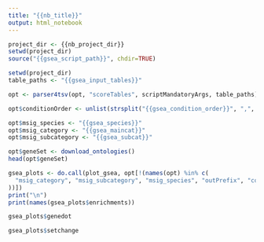 ```yaml
---
title: "{{nb_title}}"
output: html_notebook
---
```


```r
project_dir <- {{nb_project_dir}}
setwd(project_dir)
source("{{gsea_script_path}}", chdir=TRUE)
```

```r
setwd(project_dir)
table_paths <- "{{gsea_input_tables}}"

opt <- parser4tsv(opt, "scoreTables", scriptMandatoryArgs, table_paths)

opt$conditionOrder <- unlist(strsplit("{{gsea_condition_order}}", ",", fixed=TRUE))

opt$msig_species <- "{{gsea_species}}"
opt$msig_category <- "{{gsea_maincat}}"
opt$msig_subcategory <- "{{gsea_subcat}}"
```

```r
opt$geneSet <- download_ontologies()
head(opt$geneSet)
```

```r
gsea_plots <- do.call(plot_gsea, opt[!(names(opt) %in% c(
  "msig_category", "msig_subcategory", "msig_species", "outPrefix", "commandRpath", "outFile"
))])
print("\n")
print(names(gsea_plots$enrichments))
```

```r
gsea_plots$genedot
```
```r
gsea_plots$setchange
```